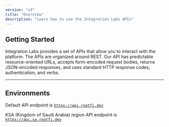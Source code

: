```yaml
---
version: "v3"
title: "Overview"
description: "Learn how to use the Integration Labs APIs"
---
```


## Getting Started

Integration Labs provides a set of APIs that allow you to interact with the platform. The APIs are organized around REST. Our API has predictable resource-oriented URLs, accepts form-encoded request bodies, returns JSON-encoded responses, and uses standard HTTP response codes, authentication, and verbs.

---

## Environments

Default API endpoint is [`https://api.rootfi.dev`](https://api.rootfi.dev)

KSA (Kingdom of Saudi Arabia) region API endpoint is [`https://api.sa.rootfi.dev`](https://api.sa.rootfi.dev)
